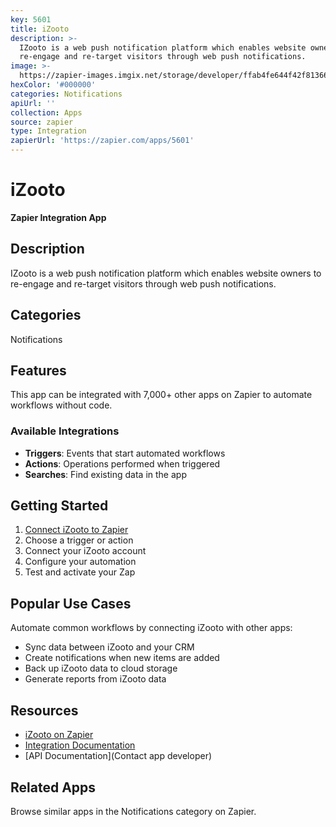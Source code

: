 ```yaml
---
key: 5601
title: iZooto
description: >-
  IZooto is a web push notification platform which enables website owners to
  re-engage and re-target visitors through web push notifications.
image: >-
  https://zapier-images.imgix.net/storage/developer/ffab4fe644f42f81366ffbebdfe6cc0b.png?auto=format%2Ccompress&ixlib=python-3.0.0&q=50
hexColor: '#000000'
categories: Notifications
apiUrl: ''
collection: Apps
source: zapier
type: Integration
zapierUrl: 'https://zapier.com/apps/5601'
---
```

# iZooto

**Zapier Integration App**

## Description

IZooto is a web push notification platform which enables website owners to re-engage and re-target visitors through web push notifications.

## Categories

Notifications

## Features

This app can be integrated with 7,000+ other apps on Zapier to automate workflows without code.

### Available Integrations

- **Triggers**: Events that start automated workflows
- **Actions**: Operations performed when triggered
- **Searches**: Find existing data in the app

## Getting Started

1. [Connect iZooto to Zapier](https://zapier.com/apps/5601)
2. Choose a trigger or action
3. Connect your iZooto account
4. Configure your automation
5. Test and activate your Zap

## Popular Use Cases

Automate common workflows by connecting iZooto with other apps:

- Sync data between iZooto and your CRM
- Create notifications when new items are added
- Back up iZooto data to cloud storage
- Generate reports from iZooto data

## Resources

- [iZooto on Zapier](https://zapier.com/apps/5601)
- [Integration Documentation](https://zapier.com/apps/5601/integrations)
- [API Documentation](Contact app developer)

## Related Apps

Browse similar apps in the Notifications category on Zapier.
